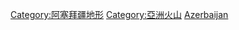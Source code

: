{{Commonscat|Volcanoes of Azerbaijan}}

[[Category:阿塞拜疆地形|Category:阿塞拜疆地形]]
[[Category:亞洲火山|Category:亞洲火山]]
[[Category:各国火山|Azerbaijan]]